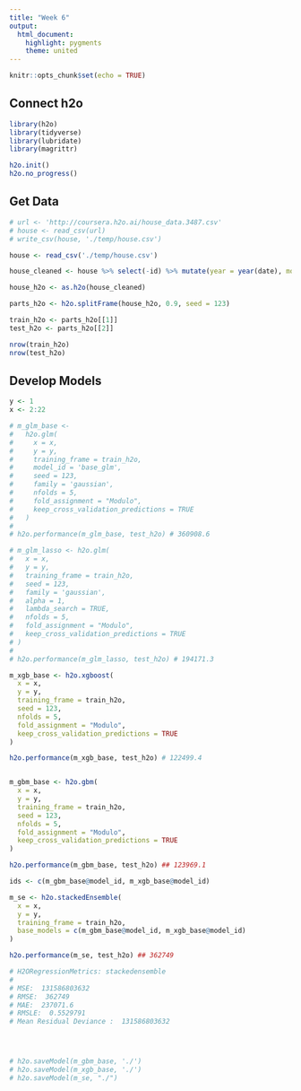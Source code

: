 ```yaml
---
title: "Week 6"
output: 
  html_document: 
    highlight: pygments
    theme: united
---
```


```r
knitr::opts_chunk$set(echo = TRUE)
```

## Connect h2o

```r
library(h2o)
library(tidyverse)
library(lubridate)
library(magrittr)

h2o.init()
h2o.no_progress()
```



## Get Data

```r
# url <- 'http://coursera.h2o.ai/house_data.3487.csv'
# house <- read_csv(url)
# write_csv(house, './temp/house.csv')

house <- read_csv('./temp/house.csv') 

house_cleaned <- house %>% select(-id) %>% mutate(year = year(date), month = month(date), day = day(date)) %>% select(-date)

house_h2o <- as.h2o(house_cleaned)

parts_h2o <- h2o.splitFrame(house_h2o, 0.9, seed = 123)

train_h2o <- parts_h2o[[1]]
test_h2o <- parts_h2o[[2]]

nrow(train_h2o)
nrow(test_h2o)
```

## Develop Models

```r
y <- 1
x <- 2:22

# m_glm_base <-
#   h2o.glm(
#     x = x,
#     y = y,
#     training_frame = train_h2o,
#     model_id = 'base_glm',
#     seed = 123,
#     family = 'gaussian',
#     nfolds = 5,
#     fold_assignment = "Modulo",
#     keep_cross_validation_predictions = TRUE
#   )
# 
# h2o.performance(m_glm_base, test_h2o) # 360908.6

# m_glm_lasso <- h2o.glm(
#   x = x,
#   y = y,
#   training_frame = train_h2o,
#   seed = 123,
#   family = 'gaussian',
#   alpha = 1,
#   lambda_search = TRUE,
#   nfolds = 5,
#   fold_assignment = "Modulo",
#   keep_cross_validation_predictions = TRUE
# )
# 
# h2o.performance(m_glm_lasso, test_h2o) # 194171.3

m_xgb_base <- h2o.xgboost(
  x = x,
  y = y,
  training_frame = train_h2o,
  seed = 123,
  nfolds = 5,
  fold_assignment = "Modulo",
  keep_cross_validation_predictions = TRUE
)

h2o.performance(m_xgb_base, test_h2o) # 122499.4


m_gbm_base <- h2o.gbm(
  x = x,
  y = y,
  training_frame = train_h2o,
  seed = 123,
  nfolds = 5,
  fold_assignment = "Modulo",
  keep_cross_validation_predictions = TRUE
)

h2o.performance(m_gbm_base, test_h2o) ## 123969.1

ids <- c(m_gbm_base@model_id, m_xgb_base@model_id)

m_se <- h2o.stackedEnsemble(
  x = x,
  y = y,
  training_frame = train_h2o,
  base_models = c(m_gbm_base@model_id, m_xgb_base@model_id)
)

h2o.performance(m_se, test_h2o) ## 362749

# H2ORegressionMetrics: stackedensemble
# 
# MSE:  131586803632
# RMSE:  362749
# MAE:  237071.6
# RMSLE:  0.5529791
# Mean Residual Deviance :  131586803632




# h2o.saveModel(m_gbm_base, './')
# h2o.saveModel(m_xgb_base, './')
# h2o.saveModel(m_se, "./")
```

























